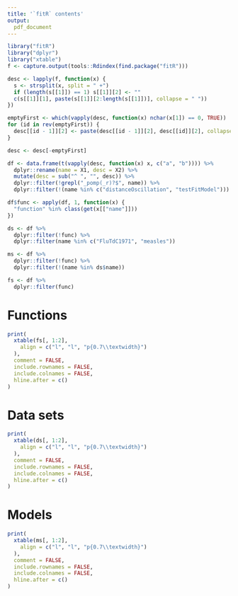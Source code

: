 ```yaml
---
title: '`fitR` contents'
output:
  pdf_document
---
```


```r
library("fitR")
library("dplyr")
library("xtable")
f <- capture.output(tools::Rdindex(find.package("fitR")))

desc <- lapply(f, function(x) {
  s <- strsplit(x, split = " +")
  if (length(s[[1]]) == 1) s[[1]][2] <- ""
  c(s[[1]][1], paste(s[[1]][2:length(s[[1]])], collapse = " "))
})

emptyFirst <- which(vapply(desc, function(x) nchar(x[1]) == 0, TRUE))
for (id in rev(emptyFirst)) {
  desc[[id - 1]][2] <- paste(desc[[id - 1]][2], desc[[id]][2], collapse = " ")
}

desc <- desc[-emptyFirst]

df <- data.frame(t(vapply(desc, function(x) x, c("a", "b")))) %>%
  dplyr::rename(name = X1, desc = X2) %>%
  mutate(desc = sub("^ ", "", desc)) %>%
  dplyr::filter(!grepl("_pomp(_r)?$", name)) %>%
  dplyr::filter(!(name %in% c("distanceOscillation", "testFitModel")))

df$func <- apply(df, 1, function(x) {
  "function" %in% class(get(x[["name"]]))
})

ds <- df %>%
  dplyr::filter(!func) %>%
  dplyr::filter(name %in% c("FluTdC1971", "measles"))

ms <- df %>%
  dplyr::filter(!func) %>%
  dplyr::filter(!(name %in% ds$name))

fs <- df %>%
  dplyr::filter(func)
```

# Functions

```r
print(
  xtable(fs[, 1:2],
    align = c("l", "l", "p{0.7\\textwidth}")
  ),
  comment = FALSE,
  include.rownames = FALSE,
  include.colnames = FALSE,
  hline.after = c()
)
```

# Data sets

```r
print(
  xtable(ds[, 1:2],
    align = c("l", "l", "p{0.7\\textwidth}")
  ),
  comment = FALSE,
  include.rownames = FALSE,
  include.colnames = FALSE,
  hline.after = c()
)
```

# Models

```r
print(
  xtable(ms[, 1:2],
    align = c("l", "l", "p{0.7\\textwidth}")
  ),
  comment = FALSE,
  include.rownames = FALSE,
  include.colnames = FALSE,
  hline.after = c()
)
```

